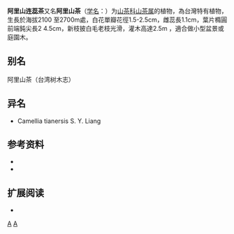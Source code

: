 {{Speciesbox 
| taxon = Camellia transarisanensis
| authority =  ([[早田文藏|Hayata]]) Cohen-Stuart
}}

'''阿里山连蕊茶'''又名'''阿里山茶'''（[[学名|学名]]：{{lang|la|''Camellia transarisanensis''}}）为[[山茶科|山茶科]][[山茶属|山茶属]]的植物，為台灣特有植物，生長於海拔2100 至2700m處，白花單瓣花徑1.5-2.5cm，雌蕊長1.1cm，葉片橢圓前端鈍尖長2 4.5cm，新枝披白毛老枝光滑，灌木高達2.5m ，適合做小型盆景或庭園木。

== 别名 ==
阿里山茶（台湾树木志）

== 异名 ==
* Camellia tianersis S. Y. Liang

== 参考资料 ==
{{refbegin}}
* {{CPNI| zh=阿里山连蕊茶 | id=003-10522 | binomial=Camellia transarisanensis | authority=(Hayata) Cohen-Stuart | var= | accessdate=2013-01-17}}
* {{TaiBNET| zh=阿里山茶 | id=204794 | binomial=Camellia transarisanensis | authority=Hayata Coh. Stuart, 1919 | var= | accessdate=2013-01-24}}
{{refend}}

== 扩展阅读 ==
{{refbegin}}
* {{wikispecies-inline|Camellia transarisanensis|阿里山连蕊茶}}
{{refend}}
{{Taxonbar|from=Q15231343}}

[[Category:山茶属|A]]
[[Category:臺灣特有植物|A]]